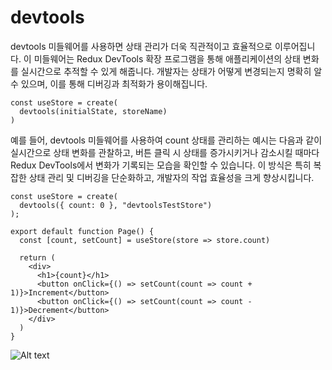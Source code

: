 # devtools


devtools 미들웨어를 사용하면 상태 관리가 더욱 직관적이고 효율적으로 이루어집니다. 이 미들웨어는 Redux DevTools 확장 프로그램을 통해 애플리케이션의 상태 변화를 실시간으로 추적할 수 있게 해줍니다. 개발자는 상태가 어떻게 변경되는지 명확히 알 수 있으며, 이를 통해 디버깅과 최적화가 용이해집니다.

```tsx
const useStore = create(
  devtools(initialState, storeName)
)

```

예를 들어, devtools 미들웨어를 사용하여 count 상태를 관리하는 예시는 다음과 같이 실시간으로 상태 변화를 관찰하고, 버튼 클릭 시 상태를 증가시키거나 감소시킬 때마다 Redux DevTools에서 변화가 기록되는 모습을 확인할 수 있습니다. 이 방식은 특히 복잡한 상태 관리 및 디버깅을 단순화하고, 개발자의 작업 효율성을 크게 향상시킵니다.

```tsx
const useStore = create(
  devtools({ count: 0 }, "devtoolsTestStore")
);
 
export default function Page() {
  const [count, setCount] = useStore(store => store.count)
 
  return (
    <div>
      <h1>{count}</h1>
      <button onClick={() => setCount(count => count + 1)}>Increment</button>
      <button onClick={() => setCount(count => count - 1)}>Decrement</button>
    </div>
  )
}
```

![Alt text](/images/devtools.png)
